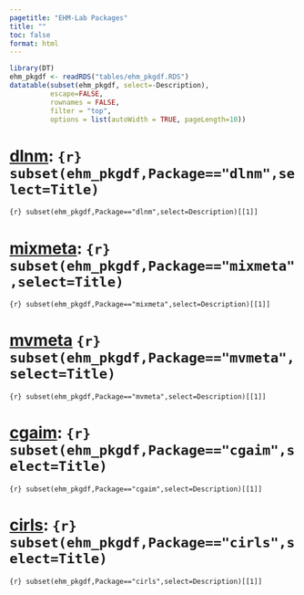 ```yaml
---
pagetitle: "EHM-Lab Packages"
title: ""
toc: false
format: html
---
```


```r
library(DT)
ehm_pkgdf <- readRDS("tables/ehm_pkgdf.RDS")
datatable(subset(ehm_pkgdf, select=-Description),
          escape=FALSE,
          rownames = FALSE, 
          filter = "top",
          options = list(autoWidth = TRUE, pageLength=10))

```

# [dlnm](https://github.com/gasparrini/dlnm): `{r} subset(ehm_pkgdf,Package=="dlnm",select=Title)`

`{r} subset(ehm_pkgdf,Package=="dlnm",select=Description)[[1]] `

# [mixmeta](https://github.com/gasparrini/mixmeta): `{r} subset(ehm_pkgdf,Package=="mixmeta",select=Title)`

`{r} subset(ehm_pkgdf,Package=="mixmeta",select=Description)[[1]] `

# [mvmeta](https://github.com/gasparrini/mvmeta) `{r} subset(ehm_pkgdf,Package=="mvmeta",select=Title)`

`{r} subset(ehm_pkgdf,Package=="mvmeta",select=Description)[[1]] `

# [cgaim](https://github.com/PierreMasselot/cgaim): `{r} subset(ehm_pkgdf,Package=="cgaim",select=Title)`

`{r} subset(ehm_pkgdf,Package=="cgaim",select=Description)[[1]] `

# [cirls](https://github.com/PierreMasselot/cirls): `{r} subset(ehm_pkgdf,Package=="cirls",select=Title)`

`{r} subset(ehm_pkgdf,Package=="cirls",select=Description)[[1]] `
